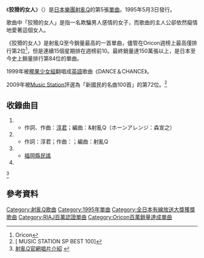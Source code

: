 {{Infobox Single 
| Name           = 狡猾的女人<br />{{lang|ja|ズルい女}}
| Cover=ズルい女.jpg
| Artist         = [[射亂Q|射亂Q]]
| Album          = [[勝負師|勝負師]]
| A-side         = 
| B-side         = 
| Released       = 1995年5月3日
| Format         = 
| Recorded       = 
| Genre          = [[J-POP|J-POP]]
| Length         = 
| Label          = [[BMG_JAPAN|BMG JAPAN]]
| Writer         = [[淳君|淳君]]
| Producer       = 射亂Q<br />瀨戶由紀男
| Certification  = *Million（[[日本唱片業協會|日本唱片業協會]]）
| Chart position = * 週間最高排行第2位（[[Oricon|Oricon]]）
| Last single    = {{lang|ja|[[單人床|シングルベッド]]}}<br />（1994年）
| This single    = {{lang|ja|'''ズルい女'''}}<br />（1995年）
| Next single    = {{lang|ja|[[不要看天空|空を見なよ]]}}<br />（1995年）
}}
《'''狡猾的女人'''》（{{lang-ja|'''ズルい女'''}}）是[[日本|日本]][[樂團|樂團]][[射亂Q|射亂Q]]的第5張[[單曲|單曲]]。1995年5月3日發行。

歌曲中「狡猾的女人」是指一名欺騙男人感情的女子，而歌曲的主人公卻依然癡情地愛著這個女人。

《狡猾的女人》是射亂Q至今銷量最高的一首單曲，儘管在Oricon週榜上最高僅排行第2位<ref>[http://www.oricon.co.jp/music/release/d/58859/1/ {{Wayback|url=http://www.oricon.co.jp/music/release/d/58859/1/ |date=20121105121045 }} {{Wayback|url=http://www.oricon.co.jp/music/release/d/58859/1/ |date=20121105121045 }} {{lang|ja|シャ乱Ｑ}}] Oricon</ref>，但是連續15個星期排在週榜前10。最終銷量達150萬張以上，是日本至今史上銷量排行第84位的單曲。

1999年被[[椰果少女組|椰果少女組]]翻唱成[[英語|英語]]歌曲《DANCE＆CHANCE》。

2009年被[[Music_Station|Music Station]]評選為「新國民的名曲100首」的第72位。<ref>[{{Cite web |url=http://www.tv-asahi.co.jp/music/m-contents/090925sp/index.html |title=MUSIC STATION SP {{lang|ja|あなたとアーティストが選んだ新国民的名曲}} BEST 100 |access-date=2010-03-07 |archive-date=2016-03-05 |archive-url=https://web.archive.org/web/20160305002611/http://www.tv-asahi.co.jp/music/m-contents/090925sp/index.html |dead-url=no }} MUSIC STATION SP {{lang|ja|あなたとアーティストが選んだ新国民的名曲}} BEST 100]</ref>

==收錄曲目==
#{{nihongo|'''狡猾的女人'''|ズルい女}}
#*作詞、作曲：[[淳君|淳君]]；編曲：{{lang|ja|[[たいせい|たいせー]]}}&射亂Q（ホーンアレンジ：森宣之）
#{{nihongo|'''雨中'''|雨の中}}
#*作詞：淳君；作曲：{{lang|ja|はたけ}}；編曲：射亂Q
#{{nihongo|'''黑田節'''|黒田節}}
#*[[福岡縣|福岡縣]][[民謠|民謠]]
#{{nihongo|'''狡猾的女人(inst.)'''|ズルい女(inst.)}}
<ref>[http://www.sharam-q.com/03_disco.php 射亂Q官網唱片介紹] {{webarchive|url=https://web.archive.org/web/20100412221817/http://www.sharam-q.com/03_disco.php |date=2010-04-12 }}</ref>

==參考資料==
{{reflist}}

{{BEST HIT歌謠祭大獎}}

{{DEFAULTSORT:Zurui Onna}}
[[Category:射亂Q歌曲|Category:射亂Q歌曲]]
[[Category:1995年單曲|Category:1995年單曲]]
[[Category:全日本有線放送大獎獲獎歌曲|Category:全日本有線放送大獎獲獎歌曲]]
[[Category:RIAJ百萬認證單曲|Category:RIAJ百萬認證單曲]]
[[Category:Oricon百萬銷量達成單曲|Category:Oricon百萬銷量達成單曲]]